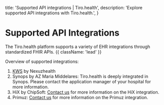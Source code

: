   title: 'Supported API integrations | Tiro.health',
  description:
    'Explore supported API integrations with Tiro.health.',
}


# Supported API Integrations
The Tiro.health platform supports a variety of EHR integrations through standardized FHIR APIs. {{ className: 'lead' }}

Overview of supported integrations:

1. [KWS](/api/kws) by Nexuzhealth
2. Synops by AZ Maria Middelares: Tiro.health is deeply integrated in Synops. Please contact the application manager of your hospital for more information.
3. HiX by ChipSoft: [Contact us](mailto:support@tiro.health?subject=HiX%20integration%20request) for more information on the HiX integration.
4. Primuz: [Contact us](mailto:support@tiro.health?subject=Primuz%20integration%20request) for more information on the Primuz integration.
